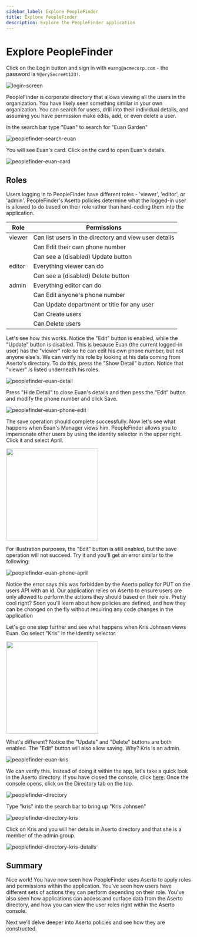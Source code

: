 ```yaml
---
sidebar_label: Explore PeopleFinder
title: Explore PeopleFinder
description: Explore the PeopleFinder application
---
```


# Explore PeopleFinder

Click on the Login button and sign in with `euang@acmecorp.com` - the password is `V@erySecre#t123!`.

![login-screen](/getting-started/login-screen.png)

PeopleFinder is corporate directory that allows viewing all the users in the organization. You have likely seen something similar in your own organization. You can search for users, drill into their individual details, and assuming you have permission make edits, add, or even delete a user.

In the search bar type "Euan" to search for "Euan Garden"

![peoplefinder-search-euan](/peoplefinder-search-euan.png)

You will see Euan's card. Click on the card to open Euan's details.

![peoplefinder-euan-card](/peoplefinder-euan-card.png)

## Roles

Users logging in to PeopleFinder have different roles - 'viewer', 'editor', or 'admin'. PeopleFinder's Aserto policies determine what the logged-in user is allowed to do based on their role rather than hard-coding them into the application.

|Role|Permissions|
|----|-----------|
|viewer|Can list users in the directory and view user details|
|      |Can Edit their own phone number |
|      |Can see a (disabled) Update button  |
|editor|Everything viewer can do|
|      |Can see a (disabled) Delete button|
|admin|Everything editor can do |
|      |Can Edit anyone's phone number |
|     |Can Update department or title for any user |
|     |Can Create users|
|     |Can Delete users|

Let's see how this works. Notice the "Edit" button is enabled, while the "Update" button is disabled. This is because Euan (the current logged-in user) has the "viewer" role so he can edit his own phone number, but not anyone else's. We can verify his role by looking at his data coming from Aserto's directory. To do this, press the "Show Detail" button. Notice that "viewer" is listed underneath his roles.

![peoplefinder-euan-detail](/peoplefinder-euan-detail.png)

Press "Hide Detail" to close Euan's details and then pess the "Edit" button and modify the phone number and click Save. 

![peoplefinder-euan-phone-edit](/peoplefinder-euan-phone-edit.png)

The save operation should complete successfully. Now let's see what happens when Euan's Manager views him. PeopleFinder allows you to impersonate other users by using the identity selector in the upper right. Click it and select April.

[<img src="/peoplefinder-user-impersonate-april.png" width="250px"/>](/peoplefinder-user-impersonate-april.png)

For illustration purposes, the "Edit" button is still enabled, but the save operation will not succeed. Try it and you'll get an error similar to the following:

![peoplefinder-euan-phone-april](/peoplefinder-euan-phone-april.png)

Notice the error says this was forbidden by the Aserto policy for PUT on the users API with an id. Our application relies on Aserto to ensure users are only allowed to perform the actions they should based on their role. Pretty cool right? Soon you'll learn about how policies are defined, and how they can be changed on the fly without requiring any code changes in the application

Let's go one step further and see what happens when Kris Johnsen views Euan. Go select "Kris" in the identity selector.

[<img src="/peoplefinder-user-impersonate-kris.png" width="250px"/>](/peoplefinder-user-impersonate-kris.png)

What's different? Notice the "Update" and "Delete" buttons are both enabled. The "Edit" button will also allow saving. Why? Kris is an admin. 

![peoplefinder-euan-kris](/peoplefinder-euan-kris.png)

We can verify this. Instead of doing it within the app, let's take a quick look in the Aserto directory. If you have closed the console, click [here](https://console.aserto.com). Once the console opens, click on the Directory tab on the top.

![peoplefinder-directory](/peoplefinder-directory.png)

Type "kris" into the search bar to bring up "Kris Johnsen"

![peoplefinder-directory-kris](/peoplefinder-directory-kris.png)

Click on Kris and you will her details in Aserto directory and that she is a member of the admin group.

![peoplefinder-directory-kris-details](/peoplefinder-directory-kris-details.png)

## Summary

Nice work! You have now seen how PeopleFinder uses Aserto to apply roles and permissions within the application. You've seen how users have different sets of actions they can perform depending on their role. You've also seen how applications can access and surface data from the Aserto directory, and how you can view the user roles right within the Aserto console.

Next we'll delve deeper into Aserto policies and see how they are constructed.